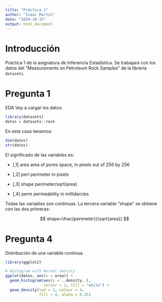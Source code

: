 ```yaml
---
title: "Práctica 1"
author: "Isaac Martín"
date: "2024-10-15"
output: html_document
---
```


# Introducción

Práctica 1 de la asignatura de Inferencia Estadística. Se trabajará con los datos del "Measurements on Petroleum Rock Samples" de la librería `datasets`.

# Pregunta 1

EDA Voy a cargar los datos.

```r
library(datasets)
datos = datasets::rock
```

En este caso tenemos:

```r
dim(datos)
str(datos)
```

El significado de las variables es:


-   [,1] area area of pores space, in pixels out of 256 by 256

-   [,2] peri perimeter in pixels

-   [,3] shape perimeter/sqrt(area)

-   [,4] perm permeability in millidarcies

Todas las variables son continuas. La tercera variable "shape" se obtiene con las dos primeras:

$$
shape=\frac{perimeter}{\sqrt{area}}
$$

# Pregunta 4

Distribución de una variable continua.
```r
library(ggplot2)

# Histogram with kernel density
ggplot(datos, aes(x = area)) + 
  geom_histogram(aes(y = ..density..),
                 colour = 1, fill = "white") +
  geom_density(lwd = 1, colour = 4,
               fill = 4, alpha = 0.25) 

```

